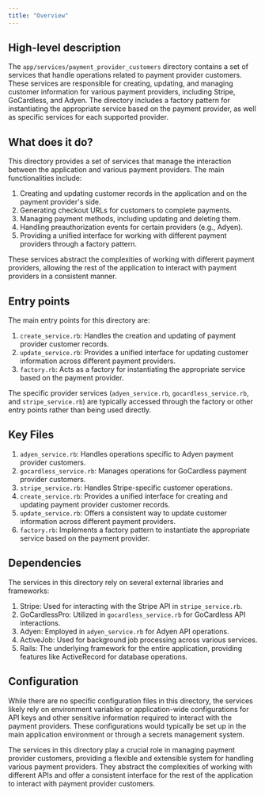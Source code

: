 ```yaml
---
title: "Overview"
---
```


## High-level description
The `app/services/payment_provider_customers` directory contains a set of services that handle operations related to payment provider customers. These services are responsible for creating, updating, and managing customer information for various payment providers, including Stripe, GoCardless, and Adyen. The directory includes a factory pattern for instantiating the appropriate service based on the payment provider, as well as specific services for each supported provider.

## What does it do?
This directory provides a set of services that manage the interaction between the application and various payment providers. The main functionalities include:

1. Creating and updating customer records in the application and on the payment provider's side.
2. Generating checkout URLs for customers to complete payments.
3. Managing payment methods, including updating and deleting them.
4. Handling preauthorization events for certain providers (e.g., Adyen).
5. Providing a unified interface for working with different payment providers through a factory pattern.

These services abstract the complexities of working with different payment providers, allowing the rest of the application to interact with payment providers in a consistent manner.

## Entry points
The main entry points for this directory are:

1. `create_service.rb`: Handles the creation and updating of payment provider customer records.
2. `update_service.rb`: Provides a unified interface for updating customer information across different payment providers.
3. `factory.rb`: Acts as a factory for instantiating the appropriate service based on the payment provider.

The specific provider services (`adyen_service.rb`, `gocardless_service.rb`, and `stripe_service.rb`) are typically accessed through the factory or other entry points rather than being used directly.

## Key Files
1. `adyen_service.rb`: Handles operations specific to Adyen payment provider customers.
2. `gocardless_service.rb`: Manages operations for GoCardless payment provider customers.
3. `stripe_service.rb`: Handles Stripe-specific customer operations.
4. `create_service.rb`: Provides a unified interface for creating and updating payment provider customer records.
5. `update_service.rb`: Offers a consistent way to update customer information across different payment providers.
6. `factory.rb`: Implements a factory pattern to instantiate the appropriate service based on the payment provider.

## Dependencies
The services in this directory rely on several external libraries and frameworks:

1. Stripe: Used for interacting with the Stripe API in `stripe_service.rb`.
2. GoCardlessPro: Utilized in `gocardless_service.rb` for GoCardless API interactions.
3. Adyen: Employed in `adyen_service.rb` for Adyen API operations.
4. ActiveJob: Used for background job processing across various services.
5. Rails: The underlying framework for the entire application, providing features like ActiveRecord for database operations.

## Configuration
While there are no specific configuration files in this directory, the services likely rely on environment variables or application-wide configurations for API keys and other sensitive information required to interact with the payment providers. These configurations would typically be set up in the main application environment or through a secrets management system.

The services in this directory play a crucial role in managing payment provider customers, providing a flexible and extensible system for handling various payment providers. They abstract the complexities of working with different APIs and offer a consistent interface for the rest of the application to interact with payment provider customers.